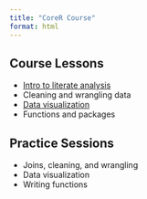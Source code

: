 ```yaml
---
title: "CoreR Course"
format: html
---
```


## Course Lessons
-   [Intro to literate analysis](mini-literature-analysis.html)
-   Cleaning and wrangling data
-   [Data visualization](data-visualization.html)
-   Functions and packages

## Practice Sessions
-   Joins, cleaning, and wrangling
-   Data visualization
-   Writing functions